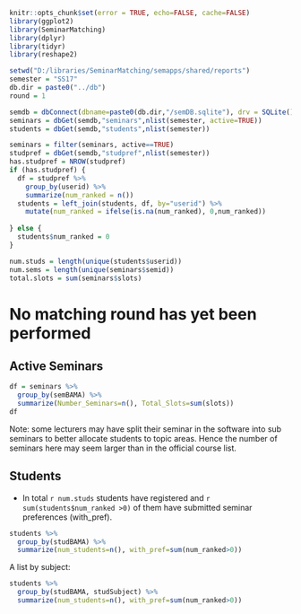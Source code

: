 
```r
knitr::opts_chunk$set(error = TRUE, echo=FALSE, cache=FALSE)
library(ggplot2)
library(SeminarMatching)
library(dplyr)
library(tidyr)
library(reshape2)
```

```r
setwd("D:/libraries/SeminarMatching/semapps/shared/reports")
semester = "SS17"
db.dir = paste0("../db")
round = 1

semdb = dbConnect(dbname=paste0(db.dir,"/semDB.sqlite"), drv = SQLite())
seminars = dbGet(semdb,"seminars",nlist(semester, active=TRUE))
students = dbGet(semdb,"students",nlist(semester))
```

```r
seminars = filter(seminars, active==TRUE)
studpref = dbGet(semdb,"studpref",nlist(semester))
has.studpref = NROW(studpref)
if (has.studpref) {
  df = studpref %>%
    group_by(userid) %>%
    summarize(num_ranked = n())
  students = left_join(students, df, by="userid") %>%
    mutate(num_ranked = ifelse(is.na(num_ranked), 0,num_ranked))
  
} else {
  students$num_ranked = 0
}

num.studs = length(unique(students$userid))
num.sems = length(unique(seminars$semid))
total.slots = sum(seminars$slots)
```

# No matching round has yet been performed

## Active Seminars

```r
df = seminars %>%
  group_by(semBAMA) %>%
  summarize(Number_Seminars=n(), Total_Slots=sum(slots))
df
```
Note: some lecturers may have split their seminar in the software into sub seminars to better allocate students to topic areas. Hence the number of seminars here may seem larger than in the official course list.

## Students

- In total `r num.studs` students have registered and `r sum(students$num_ranked >0)` of them have submitted seminar preferences (with_pref).

```r
students %>% 
  group_by(studBAMA) %>%
  summarize(num_students=n(), with_pref=sum(num_ranked>0))
```

A list by subject:
```r
students %>% 
  group_by(studBAMA, studSubject) %>%
  summarize(num_students=n(), with_pref=sum(num_ranked>0))
```
